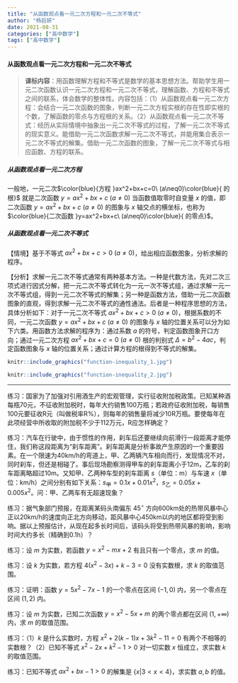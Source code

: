 ```yaml
---
title: "从函数观点看一元二次方程和一元二次不等式"
author: "杨启妍"
date: 2021-08-31
categories: ["高中数学"]
tags: ["高中数学"]
---
```


#### 从函数观点看一元二次方程和一元二次不等式
> **课标内容**：用函数理解方程和不等式是数学的基本思想方法。帮助学生用一元二次函数认识一元二次方程和一元二次不等式，理解函数、方程和不等式之间的联系，体会数学的整体性。内容包括：（1）从函数观点看一元二次方程：会结合一元二次函数的图象，判断一元二次方程实根的存在性即实根的个数，了解函数的零点与方程根的关系。（2）从函数观点看一元二次不等式：经历从实际情境中抽象出一元二次不等式的过程，了解一元二次不等式的现实意义。能借助一元二次函数求解一元二次不等式，并能用集合表示一元二次不等式的解集。借助一元二次函数的图象，了解一元二次不等式与相应函数、方程的联系。

##### 从函数观点看一元二次方程
一般地，一元二次$\color{blue}{方程 }ax^2+bx+c=0\ (a\neq0)\color{blue}{ 的根}$ 就是二次函数 $y=ax^2+bx+c\ (a\neq0)$ 当函数值取零时自变量 $x$ 的值，即二次函数 $y=ax^2+bx+c\ (a\neq0)$ 的图象与 $x$ 轴交点的横坐标，也称为$\color{blue}{二次函数 }y=ax^2+bx+c\ (a\neq0)\color{blue}{ 的零点}$。

##### 从函数观点看一元二次不等式
【情境】基于不等式 $ax^2+bx+c>0\ (a\neq0)$，给出相应函数图象，分析求解的程序。

【分析】求解一元二次不等式通常有两种基本方法。一种是代数方法，先对二次三项式进行因式分解，把一元二次不等式转化为一元一次不等式组，通过求解一元一次不等式组，得到一元二次不等式的解集；另一种是函数方法，借助一元二次函数图象的直观，得到求解一元二次不等式的通性通法。后者是一种程序思想的方法，具体分析如下：对于一元二次不等式 $ax^2+bx+c>0\ (a\neq0)$，根据系数的不同，一元二次函数 $y=ax^2+bx+c\ (a\neq0)$ 的图象与 $x$ 轴的位置关系可以分为如下六类。用函数方法求解的程序为：通过系数 $a$ 的符号，判定函数图象开口方向；通过一元二次方程 $ax^2+bx+c=0\ (a\neq0)$ 根的判别式 $\Delta=b^2-4ac$，判定函数图象与 $x$ 轴的位置关系；通过计算方程的根得到不等式的解集。

```r
knitr::include_graphics("function-inequality_1.jpg")
```

```r
knitr::include_graphics("function-inequality_2.jpg")
```

---

练习：国家为了加强对引用酒生产的宏观管理，实行征收附加税政策。已知某种酒每瓶70元，不征收附加税时，每年大约销售100万瓶；若政府征收附加税，每销售100元要征收R元（叫做税率R%），则每年的销售量将减少10R万瓶。要使每年在此项经营中所收取的附加税不少于112万元，R应怎样确定？

练习：汽车在行驶中，由于惯性的作用，刹车后还要继续向前滑行一段距离才能停住，我们称这段距离为“刹车距离”。刹车距离是分析事故产生原因的一个重要因素。在一个限速为40km/h的弯道上，甲、乙两辆汽车相向而行，发现情况不对，同时刹车，但还是相碰了。事后现场勘察测得甲车的刹车距离小于12m，乙车的刹车距离略超过10m。又知甲、乙两种车型的刹车距离 $s$（单位：m）与车速 $x$（单位：km/h）之间分别有如下关系：$s_{\text{甲}}=0.1x+0.01x^2$，$s_{\text{乙}}=0.05x+0.005x^2$。问：甲、乙两车有无超速现象？

练习：据气象部门预报，在距离某码头南偏东 $45^{\circ}$ 方向600km处的热带风暴中心正以20km/h的速度向正北方向移动，距风暴中心450km以内的地区都将受到影响。据以上预报估计，从现在起多长时间后，该码头将受到热带风暴的影响，影响时间大约多长（精确到0.1h）？

练习：设 $m$ 为实数，若函数 $y=x^2-mx+2$ 有且只有一个零点，求 $m$ 的值。

练习：设 $k$ 为实数，若方程 $4(x^2-3x)+k-3=0$ 没有实数根，求 $k$ 的取值范围。

练习：证明：函数 $y=5x^2-7x-1$ 的一个零点在区间 $(-1,0)$ 内，另一个零点在区间 $(1,2)$ 内。

练习：设 $m$ 为实数，已知二次函数 $y=x^2-5x+m$ 的两个零点都在区间 $(1,+\infty)$ 内，求 $m$ 的取值范围。

练习：（1）$k$ 是什么实数时，方程 $x^2+2(k-1)x+3k^2-11=0$ 有两个不相等的实数根？（2）已知不等式 $x^2-2x+k^2-1>0$ 对一切实数 $x$ 恒成立，求实数 $k$ 的取值范围。

练习：已知不等式 $ax^2+bx-1>0$ 的解集是 $\{x\vert 3<x<4\}$，求实数 $a,b$ 的值。